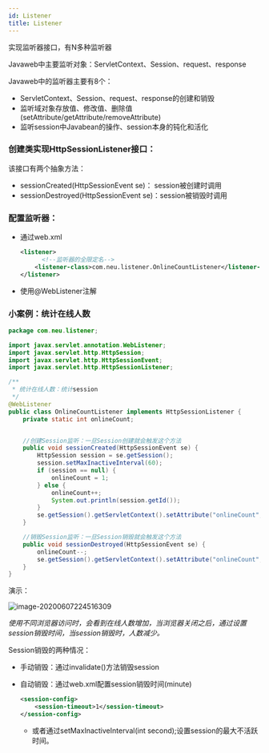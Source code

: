 ```yaml
---
id: Listener
title: Listener
---
```


实现监听器接口，有N多种监听器

Javaweb中主要监听对象：ServletContext、Session、request、response

Javaweb中的监听器主要有8个：

- ServletContext、Session、request、response的创建和销毁
- 监听域对象存放值、修改值、删除值(setAttribute/getAttribute/removeAttribute)
- 监听session中Javabean的操作、session本身的钝化和活化



### 创建类实现HttpSessionListener接口：

该接口有两个抽象方法：

- sessionCreated(HttpSessionEvent se)： session被创建时调用
- sessionDestroyed(HttpSessionEvent se)：session被销毁时调用



### 配置监听器：

- 通过web.xml

  ```xml
  <listener>
    	<!--监听器的全限定名-->
      <listener-class>com.neu.listener.OnlineCountListener</listener-class>
  </listener>
  ```

  

- 使用@WebListener注解



### 小案例：统计在线人数

```java
package com.neu.listener;

import javax.servlet.annotation.WebListener;
import javax.servlet.http.HttpSession;
import javax.servlet.http.HttpSessionEvent;
import javax.servlet.http.HttpSessionListener;

/**
 * 统计在线人数：统计session
 */
@WebListener
public class OnlineCountListener implements HttpSessionListener {
    private static int onlineCount;


    //创建Session监听：一旦Session创建就会触发这个方法
    public void sessionCreated(HttpSessionEvent se) {
        HttpSession session = se.getSession();
        session.setMaxInactiveInterval(60);
        if (session == null) {
            onlineCount = 1;
        } else {
            onlineCount++;
            System.out.println(session.getId());
        }
        se.getSession().getServletContext().setAttribute("onlineCount", onlineCount);
    }

    //销毁Session监听：一旦Session销毁就会触发这个方法
    public void sessionDestroyed(HttpSessionEvent se) {
        onlineCount--;
        se.getSession().getServletContext().setAttribute("onlineCount", onlineCount);
    }
}
```

演示：

![image-20200607224516309](https://upyun1.surcode.cn/imgs/20200607224516.png)

*使用不同浏览器访问时，会看到在线人数增加，当浏览器关闭之后，通过设置session销毁时间，当session销毁时，人数减少。*



Session销毁的两种情况：

- 手动销毁：通过invalidate()方法销毁session

- 自动销毁：通过web.xml配置session销毁时间(minute)

  ```xml
  <session-config>
      <session-timeout>1</session-timeout>
  </session-config>
  ```

  - 或者通过setMaxInactiveInterval(int second);设置session的最大不活跃时间。